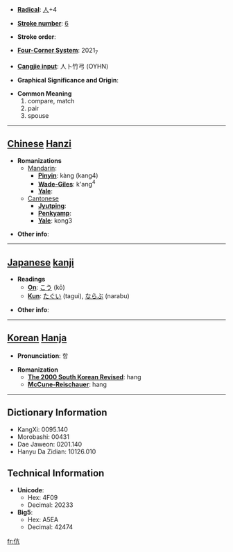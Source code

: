 * '''[[Wiktionary:Chinese radical index| Radical]]''': [[Wiktionary:Chinese radical index 人|人]]+4

* '''[[Wiktionary:Chinese total strokes index|Stroke number]]''': [[Wiktionary:Chinese total strokes index 6|6]]

* '''Stroke order''': 

* '''[[Wiktionary:Chinese four corner index|Four-Corner System]]''': 2021<sub>7</sub>

* '''[[Wiktionary:Chinese Cangjie index|Cangjie input]]''': 人卜竹弓 (OYHN)

* '''Graphical Significance and Origin''': 

* '''Common Meaning'''
*#compare, match
*# pair
*# spouse


----

== [[Chinese]] [[Hanzi]] ==

* '''Romanizations'''
** [[Mandarin]]:
*** '''[[Pinyin]]''': kàng (kang4)
*** '''[[Wade-Giles]]''': k'ang<sup>4</sup>
*** '''[[Yale]]''': 
**[[Cantonese]]
***'''[[Jyutping]]''':
***'''[[Penkyamp]]''': 
***'''[[Yale]]''': kong3

* '''Other info''': 

----

== [[Japanese]] [[kanji]] ==

* '''Readings'''
** '''[[On]]''': [[こう]] (kō)
** '''[[Kun]]''': [[たぐい]] (tagui), [[ならぶ]] (narabu)

* '''Other info''':  

----

== [[Korean]] [[Hanja]] ==

* '''Pronunciation''': 항

* '''Romanization'''
** '''[[The 2000 South Korean Revised Romanization|The 2000 South Korean Revised]]''': hang
** '''[[McCune-Reischauer]]''': hang

----

== Dictionary Information ==

* KangXi: 0095.140
* Morobashi: 00431
* Dae Jaweon: 0201.140
* Hanyu Da Zidian: 10126.010

== Technical Information ==

* '''Unicode''':
** Hex: 4F09
** Decimal: 20233
* '''Big5''':
** Hex: A5EA
** Decimal: 42474

[[fr:伉]]